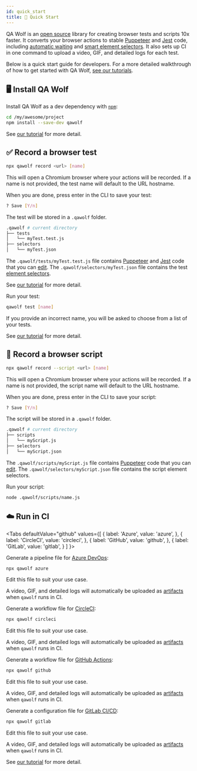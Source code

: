 ```yaml
---
id: quick_start
title: 🏁 Quick Start
---
```



QA Wolf is an [open source](https://github.com/qawolf/qawolf) library for creating browser tests and scripts 10x faster. It converts your browser actions to stable [Puppeteer](https://github.com/puppeteer/puppeteer) and [Jest](https://jestjs.io/) code, including [automatic waiting](review_test_code#automatic-waiting) and [smart element selectors](review_test_code#element-selectors). It also sets up CI in one command to upload a video, GIF, and detailed logs for each test.

Below is a quick start guide for developers. For a more detailed walkthrough of how to get started with QA Wolf, [see our tutorials](introduction).

## 🖥️ Install QA Wolf

Install QA Wolf as a dev dependency with [`npm`](https://www.npmjs.com):

```bash
cd /my/awesome/project
npm install --save-dev qawolf
```

See [our tutorial](get_started#install-qa-wolf) for more detail.

## ✅ Record a browser test

```bash
npx qawolf record <url> [name]
```

This will open a Chromium browser where your actions will be recorded. If a name is not provided, the test name will default to the URL hostname.

When you are done, press enter in the CLI to save your test:

```bash
? Save [Y/n]
```

The test will be stored in a `.qawolf` folder.

```bash
.qawolf # current directory
├── tests
│   └── myTest.test.js
├── selectors
│   └── myTest.json
```

The `.qawolf/tests/myTest.test.js` file contains [Puppeteer](https://pptr.dev/) and [Jest](https://jestjs.io) code that you can [edit](edit_test_code). The `.qawolf/selectors/myTest.json` file contains the test [element selectors](review_test_code#element-selectors).

See [our tutorial](create_a_test) for more detail.

Run your test:

```bash
qawolf test [name]
```

If you provide an incorrect name, you will be asked to choose from a list of your tests.

See [our tutorial](run_a_test_locally) for more detail.

## 🤖 Record a browser script

```bash
npx qawolf record --script <url> [name]
```

This will open a Chromium browser where your actions will be recorded. If a name is not provided, the script name will default to the URL hostname.

When you are done, press enter in the CLI to save your script:

```bash
? Save [Y/n]
```

The script will be stored in a `.qawolf` folder.

```bash
.qawolf # current directory
├── scripts
│   └── myScript.js
├── selectors
│   └── myScript.json
```

The `.qawolf/scripts/myScript.js` file contains [Puppeteer](https://pptr.dev/) code that you can [edit](edit_test_code). The `.qawolf/selectors/myScript.json` file contains the script element selectors.

Run your script:

```bash
node .qawolf/scripts/name.js
```

## ☁️ Run in CI

<Tabs
  defaultValue="github"
  values={[
    { label: 'Azure', value: 'azure', },
    { label: 'CircleCI', value: 'circleci', },
    { label: 'GitHub', value: 'github', },
    { label: 'GitLab', value: 'gitlab', }
  ]
}>
<TabItem value="azure">

Generate a pipeline file for [Azure DevOps](https://azure.microsoft.com/en-us/services/devops):

```bash
npx qawolf azure
```

Edit this file to suit your use case.

A video, GIF, and detailed logs will automatically be uploaded as [artifacts](https://docs.microsoft.com/en-us/azure/devops/pipelines/artifacts/build-artifacts?view=azure-devops&tabs=yaml) when `qawolf` runs in CI.

</TabItem>
<TabItem value="circleci">

Generate a workflow file for [CircleCI](https://circleci.com):

```bash
npx qawolf circleci
```

Edit this file to suit your use case.

A video, GIF, and detailed logs will automatically be uploaded as [artifacts](https://circleci.com/docs/2.0/artifacts) when `qawolf` runs in CI.

</TabItem>
<TabItem value="github">

Generate a workflow file for [GitHub Actions](https://github.com/features/actions):

```bash
npx qawolf github
```

Edit this file to suit your use case.

A video, GIF, and detailed logs will automatically be uploaded as [artifacts](https://help.github.com/en/actions/automating-your-workflow-with-github-actions/persisting-workflow-data-using-artifacts) when `qawolf` runs in CI.

</TabItem>
<TabItem value="gitlab">

Generate a configuration file for [GitLab CI/CD](https://docs.gitlab.com/ee/ci/README.html):

```bash
npx qawolf gitlab
```

Edit this file to suit your use case.

A video, GIF, and detailed logs will automatically be uploaded as [artifacts](https://docs.gitlab.com/ee/user/project/pipelines/job_artifacts.html) when `qawolf` runs in CI.

</TabItem>
</Tabs>

See [our tutorial](set_up_ci) for more detail.

